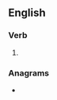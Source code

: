 ==English==

===Verb===
{{head|en|verb form}}

# {{en-past of|sarcle}}

===Anagrams===
* {{anagrams|en|a=acdelrs|cradles|reclads|scalder}}